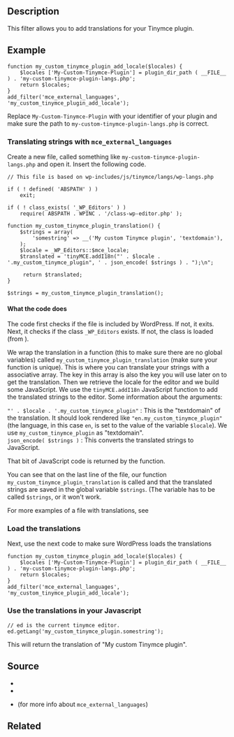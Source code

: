 ==Description==
This filter allows you to add translations for your Tinymce plugin.

==Example==
<pre>
function my_custom_tinymce_plugin_add_locale($locales) {
    $locales ['My-Custom-Tinymce-Plugin'] = plugin_dir_path ( __FILE__ ) . 'my-custom-tinymce-plugin-langs.php';
    return $locales;
}
add_filter('mce_external_languages', 'my_custom_tinymce_plugin_add_locale');
</pre>
Replace <tt>My-Custom-Tinymce-Plugin</tt> with your identifier of your plugin and make sure the path to <tt>my-custom-tinymce-plugin-langs.php</tt> is correct.

===Translating strings with <tt>mce_external_languages</tt>===
Create a new file, called something like <tt>my-custom-tinymce-plugin-langs.php</tt> and open it. Insert the following code.
<pre>
// This file is based on wp-includes/js/tinymce/langs/wp-langs.php

if ( ! defined( 'ABSPATH' ) )
    exit;

if ( ! class_exists( '_WP_Editors' ) )
    require( ABSPATH . WPINC . '/class-wp-editor.php' );

function my_custom_tinymce_plugin_translation() {
    $strings = array(
        'somestring' => __('My custom Tinymce plugin', 'textdomain'),
    );
    $locale = _WP_Editors::$mce_locale;
    $translated = 'tinyMCE.addI18n("' . $locale . '.my_custom_tinymce_plugin", ' . json_encode( $strings ) . ");\n";

     return $translated;
}

$strings = my_custom_tinymce_plugin_translation();
</pre>
====What the code does====
The code first checks if the file is included by WordPress. If not, it exits. Next, it checks if the class <tt>_WP_Editors</tt> exists. If not, the class is loaded (from {{Trac|wp-includes/class-wp-editor.php}}).

We wrap the translation in a function (this to make sure there are no global variables) called <tt>my_custom_tinymce_plugin_translation</tt> (make sure your function is unique). This is where you can translate your strings with a associative array. The key in this array is also the key you will use later on to get the translation. Then we retrieve the locale for the editor and we build some JavaScript. We use the <tt>tinyMCE.addI18n</tt> JavaScript function to add the translated strings to the editor. Some information about the arguments:
; <tt>"' . $locale . '.my_custom_tinymce_plugin"</tt> : This is the "textdomain" of the translation.  It should look rendered like <tt>"en.my_custom_tinymce_plugin"</tt> (the language, in this case <tt>en</tt>, is set to the value of the variable <tt>$locale</tt>). We use <tt>my_custom_tinymce_plugin</tt> as "textdomain".
; <tt>json_encode( $strings )</tt> : This converts the translated strings to JavaScript.
That bit of JavaScript code is returned by the function. 

You can see that on the last line of the file, our function <tt>my_custom_tinymce_plugin_translation</tt> is called and that the translated strings are saved in the global variable <tt>$strings</tt>. (The variable has to be called <tt>$strings</tt>, or it won't work.

For more examples of a file with translations, see {{Trac|wp-includes/js/tinymce/langs/wp-langs.php}}

===Load the translations===
Next, use the next code to make sure WordPress loads the translations
<pre>
function my_custom_tinymce_plugin_add_locale($locales) {
    $locales ['My-Custom-Tinymce-Plugin'] = plugin_dir_path ( __FILE__ ) . 'my-custom-tinymce-plugin-langs.php';
    return $locales;
}
add_filter('mce_external_languages', 'my_custom_tinymce_plugin_add_locale');
</pre>

===Use the translations in your Javascript===
<pre>
// ed is the current tinymce editor.
ed.getLang('my_custom_tinymce_plugin.somestring'); 
</pre>
This will return the translation of "My custom Tinymce plugin".

==Source==
*{{Trac|wp-includes/class-wp-editor.php}}
*{{Trac|wp-includes/js/tinymce/langs/wp-langs.php}}
*{{Trac|wp-includes/class-wp-editor.php|tags/{{CurrentVersion}}|222}} (for more info about <tt>mce_external_languages</tt>)

== Related ==
{{TinyMCE API}}